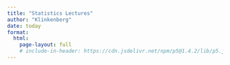 ```yaml
---
title: "Statistics Lectures"
author: "Klinkenberg"
date: today
format: 
  html: 
    page-layout: full
    # include-in-header: https://cdn.jsdelivr.net/npm/p5@1.4.2/lib/p5.js
---
```


::: {.column-screen}

<script src="https://cdnjs.cloudflare.com/ajax/libs/p5.js/0.5.14/p5.js"></script>
<script>
let particles = [];
const num = 1000;

const noiseScale = 0.01/2;

function setup() {
  var canvas = createCanvas(windowWidth, windowHeight);
  canvas.parent('canvasForHTML');
  for(let i = 0; i < num; i ++) {
    particles.push(createVector(random(width), random(height)));
  }
  
  
  stroke(255,0,0);
  // For a cool effect try uncommenting this line
  // And comment out the background() line in draw
  // stroke(color(188, 0, 49));
  clear();
}

function draw() {
  background(255, 10);
  for(let i = 0; i < num; i ++) {
    let p = particles[i];
    point(p.x, p.y);
    let n = noise(p.x * noiseScale, p.y * noiseScale, frameCount * noiseScale * noiseScale);
    let a = TAU * n;
    p.x += cos(a);
    p.y += sin(a);
    if(!onScreen(p) && frameCount < 1000) {
      p.x = random(width);
      p.y = random(height);
    }
  }
}

function mouseReleased() {
  noiseSeed(millis());
}

function onScreen(v) {
  return v.x >= 0 && v.x <= width && v.y >= 0 && v.y <= height;
}
</script>

<div id="canvasForHTML"></div>

:::

